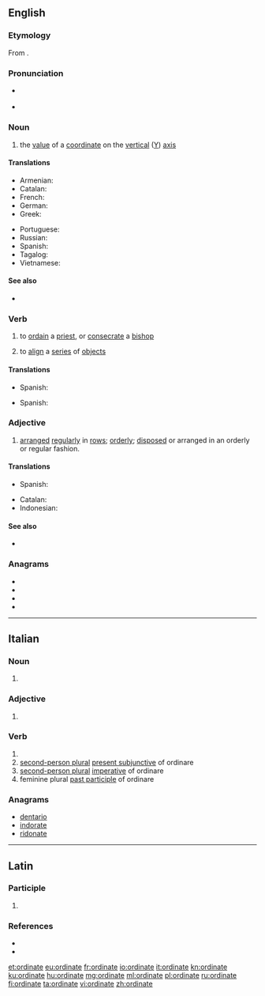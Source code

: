 {{also|Ordinate}}
==English==

===Etymology===
From {{der|en|la|ordinatus}}.

===Pronunciation===
* {{a|UK}} {{IPA|/ˈɔːdənət/|lang=en}} {{qualifier|noun}}
* {{a|US}} {{IPA|/ˈɔːɹ.dənɪt/|lang=en}} {{qualifier|noun}}

===Noun===
{{en-noun}}

# {{lb|en|mathematics}} the [[value]] of a [[coordinate]] on the [[vertical]] ([[Y]]) [[axis]]

====Translations====
{{trans-top|''y'' coordinate}}
* Armenian: {{t+|hy|օրդինատ}}
* Catalan: {{t+|ca|ordenada}}
* French: {{t+|fr|ordonnée|f}}
* German: {{t+|de|Ordinate|f}}
* Greek: {{t+|el|τεταγμένη|f}}
{{trans-mid}}
* Portuguese: {{t+|pt|ordenada|f}}
* Russian: {{t+|ru|ордина́та|f}}
* Spanish: {{t+|es|ordenada|f}}
* Tagalog: {{t|tl|tayuwat}}
* Vietnamese: {{t+|vi|tung độ}}
{{trans-bottom}}

====See also====
* {{l|en|abscissa}}

===Verb===
{{en-verb|ordinat}}

# {{lb|en|transitive}} to [[ordain]] a [[priest]], or [[consecrate]] a [[bishop]]
# {{lb|en|transitive}} to [[align]] a [[series]] of [[object]]s

====Translations====
{{trans-top|to ordain a priest or consecrate a bishop}}
* Spanish: {{t+|es|ordenar}}
{{trans-mid}}
{{trans-bottom}}

{{trans-top|to align a series of objects}}
* Spanish: {{t+|es|alinear}}
{{trans-mid}}
{{trans-bottom}}

===Adjective===
{{en-adj}}

# [[arranged]] [[regularly]] in [[row]]s; [[orderly]]; [[dispose|disposed]] or arranged in an orderly or regular fashion.

====Translations====
{{trans-top|arranged regularly in rows; orderly; disposed or arranged in an orderly or regular fashion.}}
* Spanish: {{t+|es|ordenado}}
{{trans-mid}}
{{trans-bottom}}

{{checktrans-top}}
* Catalan: {{t-check|ca|ordenada}}
* Indonesian: {{t-check|id|ordinat}}
{{trans-bottom}}

====See also====
* {{l|en|inordinate}}

===Anagrams===
* {{l|en|andorite}}
* {{l|en|arointed}}
* {{l|en|nadorite}}
* {{l|en|rationed}}

----

==Italian==

===Noun===
{{head|it|noun plural form|g=f}}

# {{plural of|ordinata|lang=it}}

===Adjective===
{{head|it|adjective form|g=f-p}}

# {{feminine plural of|ordinato|lang=it}}

===Verb===
{{head|it|verb form}}

# {{inflection of|ordinare||2|p|pres|lang=it}}
# [[second-person plural]] [[present subjunctive]] of ordinare
# [[second-person plural]] [[imperative]] of ordinare
# feminine plural [[past participle]] of ordinare

===Anagrams===
* [[dentario#Italian|dentario]]
* [[indorate#Italian|indorate]]
* [[ridonate#Italian|ridonate]]

----

==Latin==

===Participle===
{{la-part-form|ōrdināte}}

# {{inflection of|ōrdinātus||voc|m|s|lang=la}}

===References===
* {{R:L&S}}
* {{R:Gaffiot}}

[[et:ordinate]]
[[eu:ordinate]]
[[fr:ordinate]]
[[io:ordinate]]
[[it:ordinate]]
[[kn:ordinate]]
[[ku:ordinate]]
[[hu:ordinate]]
[[mg:ordinate]]
[[ml:ordinate]]
[[pl:ordinate]]
[[ru:ordinate]]
[[fi:ordinate]]
[[ta:ordinate]]
[[vi:ordinate]]
[[zh:ordinate]]